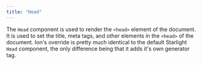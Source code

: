```yaml
---
title: "Head"
---
```


The `Head` component is used to render the `<head>` element of the document. It is used to set the title, meta tags, and other elements in the `<head>` of the document. Ion's override is pretty much identical to the default Starlight `Head` component, the only difference being that it adds it's own generator tag.


<Code code={headComponent} lang="astro" title="Head.astro" />